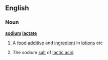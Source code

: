 ==English==
===Noun===
'''[[sodium]] [[lactate]]'''
#A [[food]] [[additive]] and [[ingredient]] in [[lotion]]s etc
#{{chemistry}} The sodium [[salt]] of [[lactic acid]]